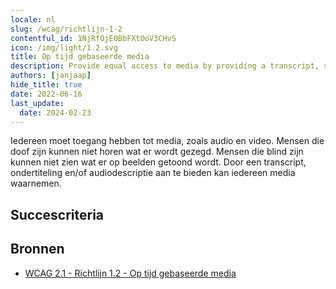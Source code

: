 ```yaml
---
locale: nl
slug: /wcag/richtlijn-1-2
contentful_id: 1NjRfOjE0BbFXtOoV3CHvS
icon: /img/light/1.2.svg
title: Op tijd gebaseerde media
description: Provide equal access to media by providing a transcript, subtitles, audio description and/or sign language.
authors: [janjaap]
hide_title: true
date: 2022-06-16
last_update:
  date: 2024-02-23
---
```


<Hero
  title="Op tijd gebaseerde media"
  image="/img/light/1.2.svg"
  alt="WCAG 1.2 - Logo"
  prefix="Richtlijn 1.2"
/>

Iedereen moet toegang hebben tot media, zoals audio en video. Mensen die doof zijn kunnen niet horen wat er wordt gezegd. Mensen die blind zijn kunnen niet zien wat er op beelden getoond wordt. Door een transcript, ondertiteling en/of audiodescriptie aan te bieden kan iedereen media waarnemen.

## Succescriteria

<LinkList title="Succescriteria" isHighlighted={true}>
  <LinkListItem
    url="/nl/richtlijnen/wcag/succescriterium-1-2-1"
    title="Succescriterium 1.2.1 - Louter-geluid en louter-videobeeld (vooraf opgenomen)"
    appearance="link"
    label="Louter-geluid en louter-videobeeld (vooraf opgenomen)"
    description="Ensure a transcript is provided when information is only conveyed by audio or images."
    image="/img/light/1.2.1.svg"
    alt="WCAG 1.2.1 - Logo"
  />
  <LinkListItem
    url="/nl/richtlijnen/wcag/succescriterium-1-2-2"
    title="Succescriterium 1.2.2 - Ondertitels voor doven en slechthorenden (vooraf opgenomen)"
    appearance="link"
    label="Ondertitels voor doven en slechthorenden (vooraf opgenomen)"
    description="Ensure captions are provided for all videos with sound."
    image="/img/light/1.2.2.svg"
    alt="WCAG 1.2.2 - Logo"
  />
  <LinkListItem
    url="/nl/richtlijnen/wcag/succescriterium-1-2-3"
    title="Succescriterium 1.2.3 - Audiodescriptie of media-alternatief (vooraf opgenomen)"
    appearance="link"
    label="Audiodescriptie of media-alternatief (vooraf opgenomen)"
    description="Ensure a transcript or audio description is provided for videos where you can't hear what is displayed."
    image="/img/light/1.2.3.svg"
    alt="WCAG 1.2.3 - Logo"
  />
  <LinkListItem
    url="/nl/richtlijnen/wcag/succescriterium-1-2-4"
    title="Succescriterium 1.2.4 - Ondertitels voor doven en slechthorenden (live)"
    appearance="link"
    label="Ondertitels voor doven en slechthorenden (live)"
    description="Ensure real-time captions are available for all live videos with audio."
    image="/img/light/1.2.4.svg"
    alt="WCAG 1.2.4 - Logo"
  />
  <LinkListItem
    url="/nl/richtlijnen/wcag/succescriterium-1-2-5"
    title="Succescriterium 1.2.5 - Audiodescriptie (vooraf opgenomen)"
    appearance="link"
    label="Audiodescriptie (vooraf opgenomen)"
    description="Ensure audio description is available when important information is shown which you cannot hear."
    image="/img/light/1.2.5.svg"
    alt="WCAG 1.2.5 - Logo"
  />
  <LinkListItem
    url="/nl/richtlijnen/wcag/succescriterium-1-2-6"
    title="Succescriterium 1.2.6 - Gebarentaal (vooraf opgenomen)"
    appearance="link"
    label="Gebarentaal (vooraf opgenomen)"
    description="Sign language interpretation must be provided for all prerecorded audio content in synchronized media."
    image="/img/light/1.2.6.svg"
    alt="WCAG 1.2.6 icon"
  />
  <LinkListItem
    url="/nl/richtlijnen/wcag/succescriterium-1-2-7"
    title="Succescriterium 1.2.7 - Verlengde audiodescriptie (vooraf opgenomen)"
    appearance="link"
    label="Verlengde audiodescriptie (vooraf opgenomen)"
    description="Where pauses in foreground audio are insufficient to allow audio descriptions to convey the sense of the video, extended audio description must be provided for all prerecorded video content in synchronized media."
    image="/img/light/1.2.7.svg"
    alt="WCAG 1.2.7 icon"
  />
  <LinkListItem
    url="/nl/richtlijnen/wcag/succescriterium-1-2-8"
    title="Succescriterium 1.2.8 - Media-alternatief (vooraf opgenomen)"
    appearance="link"
    label="Media-alternatief (vooraf opgenomen)"
    description="An alternative for time-based media must be provided for all prerecorded synchronized media and for all prerecorded video-only media."
    image="/img/light/1.2.8.svg"
    alt="WCAG 1.2.8 icon"
  />
  <LinkListItem
    url="/nl/richtlijnen/wcag/succescriterium-1-2-9"
    title="Succescriterium 1.2.9 - Louter-geluid (live)"
    appearance="link"
    label="Louter-geluid (live)"
    description="An alternative for time-based media that presents equivalent information for live audio-only content must be provided."
    image="/img/light/1.2.9.svg"
    alt="WCAG 1.2.9 icon"
  />
</LinkList>

## Bronnen

- [WCAG 2.1 - Richtlijn 1.2 - Op tijd gebaseerde media](https://www.w3.org/Translations/WCAG21-nl/#op-tijd-gebaseerde-media)
